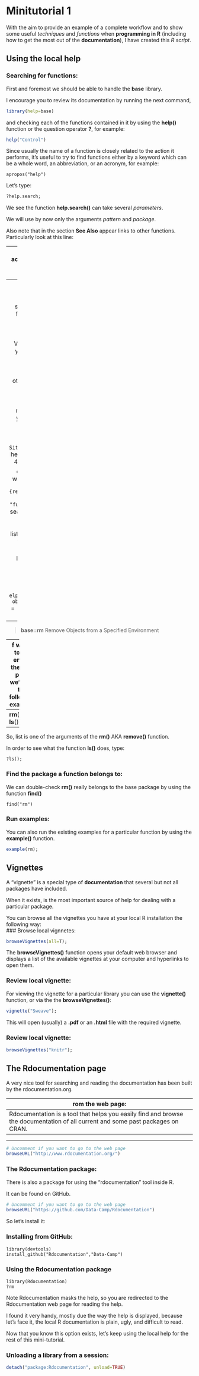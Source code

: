 Minitutorial 1
========================================================

With the aim to provide an example of a complete workflow and to show some useful *techniques* and *functions* when **programming in R** (including how to get the most out of the **documentation**), I have created this *R script*.

Using the local help
--------------------
### Searching for functions:
First and foremost we should be able to handle the **base** library.  

I encourage you to review its documentation by running the next command,
```r
library(help=base)
```
and checking each of the functions contained in it by using the **help()** function or the question operator **?**, for example:
```r
help("Control")
```

Since usually the name of a function is closely related to the action it performs, it's useful to try to find functions either by a keyword which can be a whole word, an abbreviation, or an acronym, for example:

```rdir
apropos("help")
```
Let's type:
```r
?help.search;
```
We see the function **help.search()** can take several *parameters*.  

We will use by now only the arguments *pattern* and *package*.

Also note that in the section **See Also** appear links to other functions.  Particularly look at this line:

 ---
> RSiteSearch to access an on-line search of R resources.

 ---
The function **RSiteSearch()** uses an on-line search engine for finding keywords and phrases through the R documentation.  Very powerful but you need to learn how to use it in order to get the results you want otherwise you can end up with thousand documents not related with what you were looking for.

Type for example:
```rRsiteSearch
RSiteSearch("help")
```
The search returned 4027 documents.

So a better search will look like this:
```r
RSiteSearch("{remove objects}", restrict = "function")
```
Now our search returned 79 documents, and the second one listed is the one we were looking for.

Let's back to our local search, and see what the **help.search()** function can do.

```r
help.search("remove objects", package = "base");
```
The help page returns:  
 ----
>    **base::rm**      Remove Objects from a Specified Environment  

 ----
If we go to the end of the help page we'll see the following example:  
 ----
>  **rm**(**list** = **ls**())  

 ----  

So, list is one of the arguments of the **rm()** AKA **remove()** function.  

In order to see what the function **ls()** does, type:
```rls
?ls();
```

### Find the package a function belongs to:
We can double-check **rm()** really belongs to the base package by using the function **find()**
```rfind
find("rm")
```
### Run examples:
You can also run the existing examples for a particular function by using the **example()** function.
```r
example(rm);
```
Vignettes
---------
A "vignette" is a special type of **documentation** that several but not all packages have included.  

When it exists, is the most important source of help for dealing with a particular package.  

You can browse all the vignettes you have at your local R installation the following way:  
### Browse local vignnetes:
```r
browseVignettes(all=T);
```
The **browseVignettes()** function opens your default web browser and displays a list of the available vignettes at your computer and hyperlinks to open them.  

### Review local vignette:
For viewing the vignette for a particular library you can use the **vignette()** function, or via the the **browseVignettes()**:
```r
vignette("Sweave");
```
This will open (usually) a **.pdf** or an **.html** file with the required vignette.

### Review local vignette:
```r
browseVignettes("knitr");
```
The Rdocumentation page
-----------------------
A very nice tool for searching and reading the documentation has been built by the rdocumentation.org.  

From the web page:
 ---
> Rdocumentation is a tool that helps you easily find and browse the documentation of all current and some past packages on CRAN.

 ---
```r
# Uncomment if you want to go to the web page
browseURL("http://www.rdocumentation.org/")
```
### The Rdocumentation package:
There is also a package for using the "rdocumentation" tool inside R.  

It can be found on GitHub.
```r
# Uncomment if you want to go to the web page
browseURL("https://github.com/Data-Camp/Rdocumentation")
```

So let's install it:

### Installing from GitHub:
```rdevtools
library(devtools)
install_github("Rdocumentation","Data-Camp")
```
### Using the Rdocumentation package
```rRdocEx
library(Rdocumentation)
?rm
```
Note Rdocumentation masks the help, so you are redirected to the Rdocumentation web page for reading the help.  

I found it very handy, mostly due the way the help is displayed, because let's face it, the local R documentation is plain, ugly, and difficult to read.

Now that you know this option exists, let's keep using the local help for the rest of this mini-tutorial.

### Unloading a library from a session:
```r
detach("package:Rdocumentation", unload=TRUE)
```
